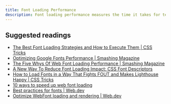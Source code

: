```yaml
---
title: Font Loading Performance
description: Font loading performance measures the time it takes for textual content to be visible and styled correctly on a web page, crucial for maintaining a seamless visual experience and reducing layout shifts.
---
```


## Suggested readings

- [The Best Font Loading Strategies and How to Execute Them | CSS Tricks](https://css-tricks.com/the-best-font-loading-strategies-and-how-to-execute-them/)
- [Optimizing Google Fonts Performance | Smashing Magazine](https://www.smashingmagazine.com/2019/06/optimizing-google-fonts-performance/)
- [The Five Whys Of Web Font Loading Performance | Smashing Magazine](https://www.smashingmagazine.com/smashing-tv/five-whys-of-web-font-loading-performance/)
- [A New Way To Reduce Font Loading Impact: CSS Font Descriptors](https://www.smashingmagazine.com/2021/05/reduce-font-loading-impact-css-descriptors/)
- [How to Load Fonts in a Way That Fights FOUT and Makes Lighthouse Happy | CSS Tricks](https://css-tricks.com/how-to-load-fonts-in-a-way-that-fights-fout-and-makes-lighthouse-happy/)
- [10 ways to speed up web font loading](https://byteofdev.com/posts/speed-up-font-loading/)
- [Best practices for fonts | Web.dev](https://web.dev/articles/font-best-practices)
- [Optimize WebFont loading and rendering | Web.dev](https://web.dev/articles/optimize-webfont-loading)
